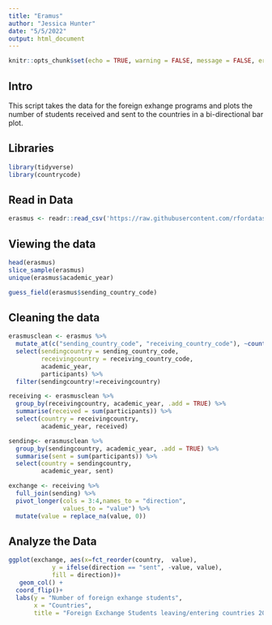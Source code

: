 ```yaml
---
title: "Eramus"
author: "Jessica Hunter"
date: "5/5/2022"
output: html_document
---
```


```r
knitr::opts_chunk$set(echo = TRUE, warning = FALSE, message = FALSE, error = FALSE)
```
## Intro
This script takes the data for the foreign exhange programs and plots the number of students received and sent to the countries in a bi-directional bar plot.

## Libraries

```r
library(tidyverse)
library(countrycode)
```

## Read in Data
```r
erasmus <- readr::read_csv('https://raw.githubusercontent.com/rfordatascience/tidytuesday/master/data/2022/2022-03-08/erasmus.csv')
```

## Viewing the data
```r
head(erasmus)
slice_sample(erasmus)
unique(erasmus$academic_year)

guess_field(erasmus$sending_country_code)
```

## Cleaning the data

```r


erasmusclean <- erasmus %>% 
  mutate_at(c("sending_country_code", "receiving_country_code"), ~countrycode(., origin = "eurostat", destination = "country.name")) %>% 
  select(sendingcountry = sending_country_code,
         receivingcountry = receiving_country_code,
         academic_year,
         participants) %>% 
  filter(sendingcountry!=receivingcountry) 

receiving <- erasmusclean %>% 
  group_by(receivingcountry, academic_year, .add = TRUE) %>% 
  summarise(received = sum(participants)) %>% 
  select(country = receivingcountry, 
         academic_year, received)

sending<- erasmusclean %>% 
  group_by(sendingcountry, academic_year, .add = TRUE) %>% 
  summarise(sent = sum(participants)) %>% 
  select(country = sendingcountry, 
         academic_year, sent) 

exchange <- receiving %>% 
  full_join(sending) %>% 
  pivot_longer(cols = 3:4,names_to = "direction",
               values_to = "value") %>% 
  mutate(value = replace_na(value, 0)) 


```

## Analyze the Data

```r

ggplot(exchange, aes(x=fct_reorder(country,  value), 
            y = ifelse(direction == "sent", -value, value), 
            fill = direction))+
   geom_col() +
  coord_flip()+
  labs(y = "Number of foreign exhange students",
       x = "Countries",
       title = "Foreign Exchange Students leaving/entering countries 2014-2020Academic years")
```



